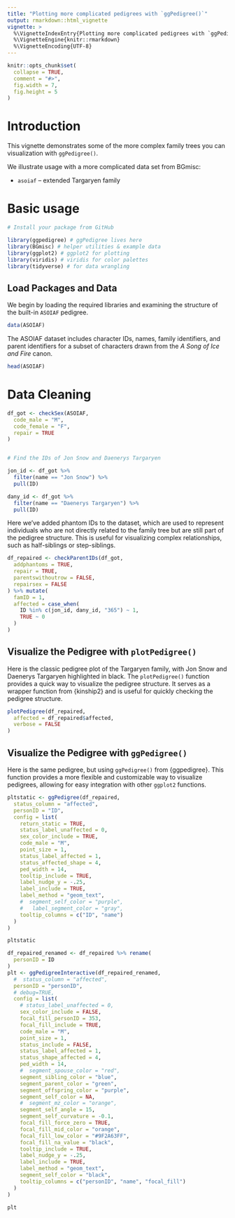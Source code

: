 ```yaml
---
title: "Plotting more complicated pedigrees with `ggPedigree()`"
output: rmarkdown::html_vignette
vignette: >
  %\VignetteIndexEntry{Plotting more complicated pedigrees with `ggPedigree()`}
  %\VignetteEngine{knitr::rmarkdown}
  %\VignetteEncoding{UTF-8}
---
```


```r
knitr::opts_chunk$set(
  collapse = TRUE,
  comment = "#>",
  fig.width = 7,
  fig.height = 5
)
```



# Introduction

This vignette demonstrates some of the more complex family trees you can visualization with `ggPedigree()`.

We illustrate usage with a more complicated data set from BGmisc:

- `asoiaf` – extended Targaryen family


# Basic usage

```r
# Install your package from GitHub

library(ggpedigree) # ggPedigree lives here
library(BGmisc) # helper utilities & example data
library(ggplot2) # ggplot2 for plotting
library(viridis) # viridis for color palettes
library(tidyverse) # for data wrangling
```

## Load Packages and Data

We begin by loading the required libraries and examining the structure of the built-in `ASOIAF` pedigree.

```r
data(ASOIAF)
```

The ASOIAF dataset includes character IDs, names, family identifiers, and  parent identifiers for a subset of characters drawn from the *A Song of Ice and Fire* canon.

```r
head(ASOIAF)
```


# Data Cleaning

```r
df_got <- checkSex(ASOIAF,
  code_male = "M",
  code_female = "F",
  repair = TRUE
)


# Find the IDs of Jon Snow and Daenerys Targaryen

jon_id <- df_got %>%
  filter(name == "Jon Snow") %>%
  pull(ID)

dany_id <- df_got %>%
  filter(name == "Daenerys Targaryen") %>%
  pull(ID)
```

Here we've added phantom IDs to the dataset, which are used to represent individuals who are not directly related to the family tree but are still part of the pedigree structure. This is useful for visualizing complex relationships, such as half-siblings or step-siblings.

```r
df_repaired <- checkParentIDs(df_got,
  addphantoms = TRUE,
  repair = TRUE,
  parentswithoutrow = FALSE,
  repairsex = FALSE
) %>% mutate(
  famID = 1,
  affected = case_when(
    ID %in% c(jon_id, dany_id, "365") ~ 1,
    TRUE ~ 0
  )
)
```


## Visualize the Pedigree with `plotPedigree()`


Here is the classic pedigree plot of the Targaryen family, with Jon Snow and Daenerys Targaryen highlighted in black. The `plotPedigree()` function provides a quick way to visualize the pedigree structure. It serves as a wrapper function from {kinship2} and is useful for quickly checking the pedigree structure.

```r
plotPedigree(df_repaired,
  affected = df_repaired$affected,
  verbose = FALSE
)
```


## Visualize the Pedigree with `ggPedigree()`

Here is the same pedigree, but using `ggPedigree()` from {ggpedigree}. This function provides a more flexible and customizable way to visualize pedigrees, allowing for easy integration with other `ggplot2` functions.


```r
pltstatic <- ggPedigree(df_repaired,
  status_column = "affected",
  personID = "ID",
  config = list(
    return_static = TRUE,
    status_label_unaffected = 0,
    sex_color_include = TRUE,
    code_male = "M",
    point_size = 1,
    status_label_affected = 1,
    status_affected_shape = 4,
    ped_width = 14,
    tooltip_include = TRUE,
    label_nudge_y = -.25,
    label_include = TRUE,
    label_method = "geom_text",
    #  segment_self_color = "purple",
    #   label_segment_color = "gray",
    tooltip_columns = c("ID", "name")
  )
)

pltstatic
```


```r
df_repaired_renamed <- df_repaired %>% rename(
  personID = ID
)
plt <- ggPedigreeInteractive(df_repaired_renamed,
  #  status_column = "affected",
  personID = "personID",
  # debug=TRUE,
  config = list(
    # status_label_unaffected = 0,
    sex_color_include = FALSE,
    focal_fill_personID = 353,
    focal_fill_include = TRUE,
    code_male = "M",
    point_size = 1,
    status_include = FALSE,
    status_label_affected = 1,
    status_shape_affected = 4,
    ped_width = 14,
    #  segment_spouse_color = "red",
    segment_sibling_color = "blue",
    segment_parent_color = "green",
    segment_offspring_color = "purple",
    segment_self_color = NA,
    #  segment_mz_color = "orange",
    segment_self_angle = 15,
    segment_self_curvature = -0.1,
    focal_fill_force_zero = TRUE,
    focal_fill_mid_color = "orange",
    focal_fill_low_color = "#9F2A63FF",
    focal_fill_na_value = "black",
    tooltip_include = TRUE,
    label_nudge_y = -.25,
    label_include = TRUE,
    label_method = "geom_text",
    segment_self_color = "black",
    tooltip_columns = c("personID", "name", "focal_fill")
  )
)

plt
```




